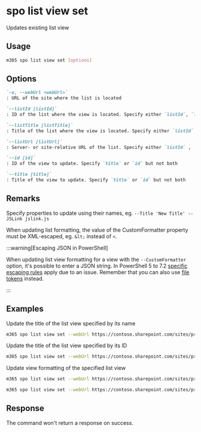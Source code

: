 
# spo list view set

Updates existing list view

## Usage

```sh
m365 spo list view set [options]
```

## Options

```md definition-list
`-u, --webUrl <webUrl>`
: URL of the site where the list is located

`--listId [listId]`
: ID of the list where the view is located. Specify either `listId`, `listTitle`, or `listUrl`.

`--listTitle [listTitle]`
: Title of the list where the view is located. Specify either `listId`, `listTitle`, or `listUrl`.

`--listUrl [listUrl]`
: Server- or site-relative URL of the list. Specify either `listId` , `listTitle` or `listUrl`.

`--id [id]`
: ID of the view to update. Specify `title` or `id` but not both

`--title [title]`
: Title of the view to update. Specify `title` or `id` but not both
```

<Global />

## Remarks

Specify properties to update using their names, eg. `--Title 'New Title' --JSLink jslink.js`

When updating list formatting, the value of the CustomFormatter property must be XML-escaped, eg. `&lt;` instead of `<`.

:::warning[Escaping JSON in PowerShell]

When updating list view formatting for a view with the `--CustomFormatter` option, it's possible to enter a JSON string. In PowerShell 5 to 7.2 [specific escaping rules](./../../../user-guide/using-cli.mdx#escaping-double-quotes-in-powershell) apply due to an issue. Remember that you can also use [file tokens](./../../../user-guide/using-cli.mdx#passing-complex-content-into-cli-options) instead.

:::

## Examples

Update the title of the list view specified by its name

```sh
m365 spo list view set --webUrl https://contoso.sharepoint.com/sites/project-x --listTitle 'My List' --title 'All items' --Title 'All events'
```

Update the title of the list view specified by its ID

```sh
m365 spo list view set --webUrl https://contoso.sharepoint.com/sites/project-x --listUrl '/sites/project-x/lists/Events' --id 330f29c5-5c4c-465f-9f4b-7903020ae1ce --Title 'All events'
```

Update view formatting of the specified list view

<Tabs>
  <TabItem value="PowerShell">

  ```sh
  m365 spo list view set --webUrl https://contoso.sharepoint.com/sites/project-x --listTitle 'My List' --title 'All items' --CustomFormatter '{\"schema\":\"https://developer.microsoft.com/json-schemas/sp/view-formatting.schema.json\",\"additionalRowClass\": \"=if([$DueDate] &lt;= @now, ''sp-field-severity--severeWarning'', '''')\"}'
  ```

  </TabItem>
  <TabItem value="Bash">

  ```sh
  m365 spo list view set --webUrl https://contoso.sharepoint.com/sites/project-x --listTitle 'My List' --title 'All items' --CustomFormatter "{\"schema\":\"https://developer.microsoft.com/json-schemas/sp/view-formatting.schema.json\",\"additionalRowClass\": \"=if([$DueDate] &lt;= @now, 'sp-field-severity--severeWarning', '')\"}"
  ```

  </TabItem>
</Tabs>

## Response

The command won't return a response on success.
